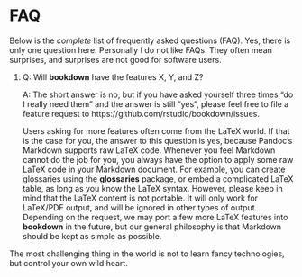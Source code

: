 # FAQ {-}

Below is the _complete_ list of frequently asked questions (FAQ). Yes, there is only one question here. Personally I do not like FAQs. They often mean surprises, and surprises are not good for software users.

1. Q: Will **bookdown** have the features X, Y, and Z?

    A: The short answer is no, but if you have asked yourself three times "do I really need them" and the answer is still "yes", please feel free to file a feature request to https://github.com/rstudio/bookdown/issues.

    Users asking for more features often come from the LaTeX world. If that is the case for you, the answer to this question is yes, because Pandoc's Markdown supports raw LaTeX code. Whenever you feel Markdown cannot do the job for you, you always have the option to apply some raw LaTeX code in your Markdown document. For example, you can create glossaries using the **glossaries** package, or embed a complicated LaTeX table, as long as you know the LaTeX syntax. However, please keep in mind that the LaTeX content is not portable. It will only work for LaTeX/PDF output, and will be ignored in other types of output. Depending on the request, we may port a few more LaTeX features into **bookdown** in the future, but our general philosophy is that Markdown should be kept as simple as possible.

The most challenging thing in the world is not to learn fancy technologies, but control your own wild heart.
